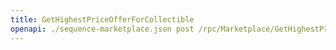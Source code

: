---
title: GetHighestPriceOfferForCollectible
openapi: ./sequence-marketplace.json post /rpc/Marketplace/GetHighestPriceOfferForCollectible
---

